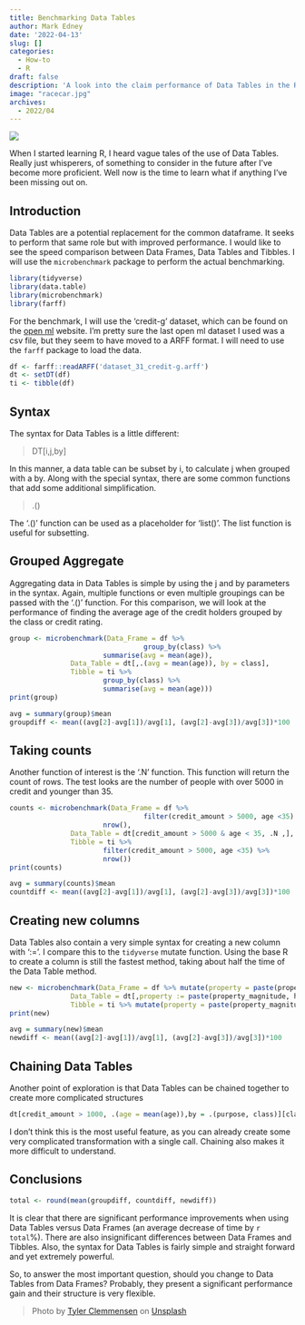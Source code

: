 ```yaml
---
title: Benchmarking Data Tables
author: Mark Edney
date: '2022-04-13'
slug: []
categories:
  - How-to
  - R
draft: false
description: 'A look into the claim performance of Data Tables in the R language.'
image: "racecar.jpg"
archives:
  - 2022/04
---
```


![](racecar.jpg)

When I started learning R, I heard vague tales of the use of Data Tables. Really just whisperers, of something to consider in the future after I've become more proficient. Well now is the time to learn what if anything I've been missing out on.

## Introduction

Data Tables are a potential replacement for the common dataframe. It  seeks to perform that same role but with improved performance. I would like to see the speed comparison between Data Frames, Data Tables and Tibbles. I will use the `microbenchmark` package to perform the actual benchmarking.

```r
library(tidyverse)
library(data.table)
library(microbenchmark)
library(farff)
```

For the benchmark, I will use the 'credit-g' dataset, which can be found on the [open ml](https://www.openml.org/search?type=data&status=active&id=31) website. I'm pretty sure the last open ml dataset I used was a csv file, but they seem to have moved to a ARFF format. I will need to use the `farff` package to load the data. 

```r
df <- farff::readARFF('dataset_31_credit-g.arff')
dt <- setDT(df)
ti <- tibble(df)
```

## Syntax

The syntax for Data Tables is a little different:

> DT[i,j,by]

In this manner, a data table can be subset by i, to calculate j when grouped with a by. Along with the special syntax, there are some common functions that add some additional simplification.

> .()

The '.()' function can be used as a placeholder for 'list()'. The list function is useful for subsetting.

## Grouped Aggregate

Aggregating data in Data Tables is simple by using the j and by parameters in the syntax. Again, multiple functions or even multiple groupings can be passed with the '.()' function. For this comparison, we will look at the performance of finding the average age of the credit holders grouped by the class or credit rating. 

```r
group <- microbenchmark(Data_Frame = df %>% 
                                 group_by(class) %>%
                       summarise(avg = mean(age)),
               Data_Table = dt[,.(avg = mean(age)), by = class],
               Tibble = ti %>% 
                       group_by(class) %>%
                       summarise(avg = mean(age)))
print(group)
```
```r
avg = summary(group)$mean
groupdiff <- mean((avg[2]-avg[1])/avg[1], (avg[2]-avg[3])/avg[3])*100
```

## Taking counts

Another function of interest is the '.N' function. This function will return the count of rows. The test looks are the number of people with over 5000 in credit and younger than 35. 

```r
counts <- microbenchmark(Data_Frame = df %>% 
                                 filter(credit_amount > 5000, age <35) %>%
                       nrow(),
               Data_Table = dt[credit_amount > 5000 & age < 35, .N ,],
               Tibble = ti %>% 
                       filter(credit_amount > 5000, age <35) %>%
                       nrow())
print(counts)
```

```r
avg = summary(counts)$mean
countdiff <- mean((avg[2]-avg[1])/avg[1], (avg[2]-avg[3])/avg[3])*100
```
## Creating new columns

Data Tables also contain a very simple syntax for creating a new column with ':='. I compare this to the `tidyverse` mutate function. Using the base R to create a column is still the fastest  method, taking about half the time of the Data Table method. 

```r
new <- microbenchmark(Data_Frame = df %>% mutate(property = paste(property_magnitude, housing)),
               Data_Table = dt[,property := paste(property_magnitude, housing)],
               Tibble = ti %>% mutate(property = paste(property_magnitude, housing)))
print(new)
```
```r
avg = summary(new)$mean
newdiff <- mean((avg[2]-avg[1])/avg[1], (avg[2]-avg[3])/avg[3])*100
```

## Chaining Data Tables

Another point of exploration is that Data Tables can be chained together to create more complicated structures

```r
dt[credit_amount > 1000, .(age = mean(age)),by = .(purpose, class)][class == "good" & age < mean(age)]
```
I don't think this is the most useful feature, as you can already create some very complicated transformation with a single call. Chaining also makes it more difficult to understand. 

## Conclusions

```r
total <- round(mean(groupdiff, countdiff, newdiff))
```
It is clear that there are significant performance improvements when using Data Tables versus Data Frames
(an average decrease of time by `r total`%). There are also insignificant differences between Data Frames and Tibbles. Also, the syntax for Data Tables is fairly simple and straight forward and yet extremely powerful.

So, to answer the most important question, should you change to Data Tables from Data Frames? Probably, they present a significant performance gain and their structure is very flexible. 

> Photo by [Tyler Clemmensen](https://unsplash.com/@tyler_clemmensen?utm_source=unsplash&utm_medium=referral&utm_content=creditCopyText) on [Unsplash](https://unsplash.com/s/photos/race-car?utm_source=unsplash&utm_medium=referral&utm_content=creditCopyText)
  